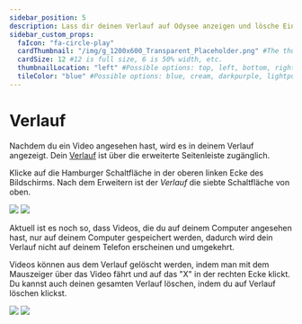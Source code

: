 ```yaml
---
sidebar_position: 5
description: Lass dir deinen Verlauf auf Odysee anzeigen und lösche Einträge aus deinem Verlauf.
sidebar_custom_props:
  faIcon: "fa-circle-play"
  cardThumbnail: "/img/g_1200x600_Transparent_Placeholder.png" #The thumbnail on the category card.
  cardSize: 12 #12 is full size, 6 is 50% width, etc.
  thumbnailLocation: "left" #Possible options: top, left, bottom, right, none
  tileColor: "blue" #Possible options: blue, cream, darkpurple, lightpurple, mauve, orange, pink, none
---
```


# Verlauf

Nachdem du ein Video angesehen hast, wird es in deinem Verlauf angezeigt. Dein [Verlauf](https://odysee.com/$/watchhistory) ist über die erweiterte Seitenleiste zugänglich.

Klicke auf die Hamburger Schaltfläche <OdyseeIcon type="menu"/> in der oberen linken Ecke des Bildschirms. Nach dem Erweitern ist der *Verlauf* die siebte Schaltfläche von oben.

![](/img/de/locate_watch_history_dark.png#dark)
![](/img/de/locate_watch_history_light.png#light)

Aktuell ist es noch so, dass Videos, die du auf deinem Computer angesehen hast, nur auf deinem Computer gespeichert werden, dadurch wird dein Verlauf nicht auf deinem Telefon erscheinen und umgekehrt.

Videos können aus dem Verlauf gelöscht werden, indem man mit dem Mauszeiger über das Video fährt und auf das "X" in der rechten Ecke klickt. Du kannst auch deinen gesamten Verlauf löschen, indem du auf <PrimaryOdyseeButton>Verlauf löschen</PrimaryOdyseeButton> klickst.

![](/img/de/watch_history_screen_dark.png#dark)
![](/img/de/watch_history_screen_light.png#light)
